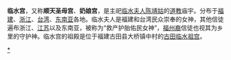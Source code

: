 {{Unreferenced|time=2022-06-07}}
'''临水宫'''，又称'''顺天圣母宫'''、'''奶娘宫'''，是主祀[[臨水夫人|临水夫人陈靖姑]]的[[道教|道教]]庙宇。分布于[[福建|福建]]、[[浙江|浙江]]、[[台湾|台湾]]、[[东南亚|东南亚]]各地。临水夫人是福建和台湾民众崇奉的女神，其他信徒遍布浙江、[[江苏|江苏]]以及东南亚，被称为“救产护胎佑民女神”，[[閩東人|福州裔]]信徒也视其为乡里的守护神。临水宫的祖殿是位于福建古田县大桥镇中村的[[古田临水宫|古田临水祖宫]]。

[[Category:臨水夫人廟|*]]